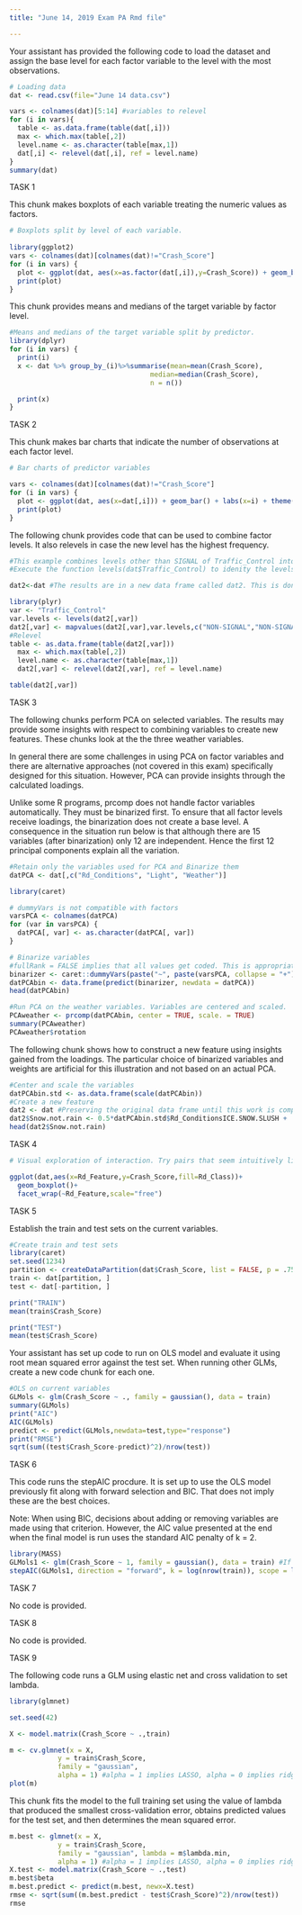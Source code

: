 ---
title: "June 14, 2019 Exam PA Rmd file"

---
Your assistant has provided the following code to load the dataset and assign the base level for each factor variable to the level with the most observations.

```{r}
# Loading data
dat <- read.csv(file="June 14 data.csv")

vars <- colnames(dat)[5:14] #variables to relevel
for (i in vars){
  table <- as.data.frame(table(dat[,i]))
  max <- which.max(table[,2])
  level.name <- as.character(table[max,1])
  dat[,i] <- relevel(dat[,i], ref = level.name)
}
summary(dat) 
```

TASK 1

This chunk makes boxplots of each variable treating the numeric values as factors.

```{r}
# Boxplots split by level of each variable.
 
library(ggplot2)
vars <- colnames(dat)[colnames(dat)!="Crash_Score"]
for (i in vars) {
  plot <- ggplot(dat, aes(x=as.factor(dat[,i]),y=Crash_Score)) + geom_boxplot() + labs(x=i)
  print(plot)
}
```

This chunk provides means and medians of the target variable by factor level.

```{r}
#Means and medians of the target variable split by predictor.
library(dplyr)
for (i in vars) {
  print(i)
  x <- dat %>% group_by_(i)%>%summarise(mean=mean(Crash_Score),
                                   median=median(Crash_Score),
                                   n = n())

  print(x)
}

```

TASK 2

This chunk makes bar charts that indicate the number of observations at each factor level.

```{r}
# Bar charts of predictor variables

vars <- colnames(dat)[colnames(dat)!="Crash_Score"]
for (i in vars) {
  plot <- ggplot(dat, aes(x=dat[,i])) + geom_bar() + labs(x=i) + theme(axis.text.x = element_text(angle = 90, hjust = 1))
  print(plot)
}

```

The following chunk provides code that can be used to combine factor levels. It also relevels in case the new level has the highest frequency.

```{r}
#This example combines levels other than SIGNAL of Traffic_Control into a new level called NON-SIGNAL.
#Execute the function levels(dat$Traffic_Control) to idenity the levels. Be sure the variable is a factor variable before doing this.

dat2<-dat #The results are in a new data frame called dat2. This is done so that the results can be checked without losing the original data frame. When done, consider executing dat <- dat2 so subsequent chunks can run without modification

library(plyr)
var <- "Traffic_Control"
var.levels <- levels(dat2[,var])
dat2[,var] <- mapvalues(dat2[,var],var.levels,c("NON-SIGNAL","NON-SIGNAL","SIGNAL","NON-SIGNAL","NON-SIGNAL"))
#Relevel
table <- as.data.frame(table(dat2[,var]))
  max <- which.max(table[,2])
  level.name <- as.character(table[max,1])
  dat2[,var] <- relevel(dat2[,var], ref = level.name)

table(dat2[,var])
```

TASK 3

The following chunks perform PCA on selected variables. The results may provide some insights with respect to combining variables to create new features. These chunks look at the the three weather variables.

In general there are some challenges in using PCA on factor variables and there are alternative approaches (not covered in this exam) specifically designed for this situation. However, PCA can provide insights through the calculated loadings.

Unlike some R programs, prcomp does not handle factor variables automatically. They must be binarized first. To ensure that all factor levels receive loadings, the binarization does not create a base level. A consequence in the situation run below is that although there are 15 variables (after binarization) only 12 are independent. Hence the first 12 principal components explain all the variation.

```{r}
#Retain only the variables used for PCA and Binarize them
datPCA <- dat[,c("Rd_Conditions", "Light", "Weather")]

library(caret)

# dummyVars is not compatible with factors
varsPCA <- colnames(datPCA)
for (var in varsPCA) {
  datPCA[, var] <- as.character(datPCA[, var])
}

# Binarize variables
#fullRank = FALSE implies that all values get coded. This is appropriate for PCA (but not for regression) 
binarizer <- caret::dummyVars(paste("~", paste(varsPCA, collapse = "+")) , data = datPCA, fullRank = FALSE)
datPCAbin <- data.frame(predict(binarizer, newdata = datPCA))
head(datPCAbin)

```


```{r}
#Run PCA on the weather variables. Variables are centered and scaled.
PCAweather <- prcomp(datPCAbin, center = TRUE, scale. = TRUE)
summary(PCAweather)
PCAweather$rotation
```

The following chunk shows how to construct a new feature using insights gained from the loadings. The particular choice of binarized variables and weights are artificial for this illustration and not based on an actual PCA.

```{r}
#Center and scale the variables
datPCAbin.std <- as.data.frame(scale(datPCAbin))
#Create a new feature
dat2 <- dat #Preserving the original data frame until this work is complete
dat2$Snow.not.rain <- 0.5*datPCAbin.std$Rd_ConditionsICE.SNOW.SLUSH + .6*datPCAbin.std$WeatherSNOW - .2*datPCAbin.std$WeatherRAIN
head(dat2$Snow.not.rain)

```

TASK 4

```{r}
# Visual exploration of interaction. Try pairs that seem intuitively likely to have an interaction. This example uses Rd_Feature and Rd_Class, but they were selected at random.

ggplot(dat,aes(x=Rd_Feature,y=Crash_Score,fill=Rd_Class))+
  geom_boxplot()+
  facet_wrap(~Rd_Feature,scale="free")
```

TASK 5

Establish the train and test sets on the current variables.

```{r}
#Create train and test sets
library(caret)
set.seed(1234)
partition <- createDataPartition(dat$Crash_Score, list = FALSE, p = .75)
train <- dat[partition, ]
test <- dat[-partition, ]

print("TRAIN")
mean(train$Crash_Score)

print("TEST")
mean(test$Crash_Score)

```

Your assistant has set up code to run on OLS model and evaluate it using root mean squared error against the test set. When running other GLMs, create a new code chunk for each one.

```{r}
#OLS on current variables 
GLMols <- glm(Crash_Score ~ ., family = gaussian(), data = train)
summary(GLMols)
print("AIC")
AIC(GLMols)
predict <- predict(GLMols,newdata=test,type="response")
print("RMSE")
sqrt(sum((test$Crash_Score-predict)^2)/nrow(test))

```

TASK 6

This code runs the stepAIC procdure. It is set up to use the OLS model previously fit along with forward selection and BIC. That does not imply these are the best choices.

Note: When using BIC, decisions about adding or removing variables are made using that criterion. However, the AIC value presented at the end when the final model is run uses the standard AIC penalty of k = 2. 

```{r}
library(MASS)
GLMols1 <- glm(Crash_Score ~ 1, family = gaussian(), data = train) #If using forward selection it is necessary to fit a model with no predictors to use as the start.
stepAIC(GLMols1, direction = "forward", k = log(nrow(train)), scope = list(upper = GLMols, lower = GLMols1)) #For backward selection, the first argument should be GLMols, the full model.
```

TASK 7

No code is provided.

TASK 8

No code is provided.

TASK 9

The following code runs a GLM using elastic net and cross validation to set lambda.

```{r}

library(glmnet)

set.seed(42)

X <- model.matrix(Crash_Score ~ .,train)

m <- cv.glmnet(x = X, 
            y = train$Crash_Score,
            family = "gaussian",
            alpha = 1) #alpha = 1 implies LASSO, alpha = 0 implies ridge
plot(m)
```

This chunk fits the model to the full training set using the value of lambda that produced the smallest cross-validation error, obtains predicted values for the test set, and then determines the mean squared error.

```{r}

m.best <- glmnet(x = X, 
            y = train$Crash_Score,
            family = "gaussian", lambda = m$lambda.min,
            alpha = 1) #alpha = 1 implies LASSO, alpha = 0 implies ridge
X.test <- model.matrix(Crash_Score ~ .,test)
m.best$beta
m.best.predict <- predict(m.best, newx=X.test)
rmse <- sqrt(sum((m.best.predict - test$Crash_Score)^2)/nrow(test))
rmse

```
